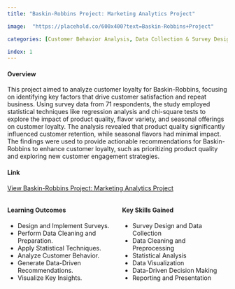 ```yaml
---
title: "Baskin-Robbins Project: Marketing Analytics Project"

image:  "https://placehold.co/600x400?text=Baskin-Robbins+Project"

categories: [Customer Behavior Analysis, Data Collection & Survey Design, Statistical Techniques & Validation, Visualization Exploration & Interpretation, Insights & Recommendations Based on Analytics, Segmentation & Comparative Analysis] 

index: 1 
---
```


#### **Overview**

This project aimed to analyze customer loyalty for Baskin-Robbins, focusing on identifying key factors that drive customer satisfaction and repeat business. Using survey data from 71 respondents, the study employed statistical techniques like regression analysis and chi-square tests to explore the impact of product quality, flavor variety, and seasonal offerings on customer loyalty. The analysis revealed that product quality significantly influenced customer retention, while seasonal flavors had minimal impact. The findings were used to provide actionable recommendations for Baskin-Robbins to enhance customer loyalty, such as prioritizing product quality and exploring new customer engagement strategies.

#### **Link**

[View Baskin-Robbins Project: Marketing Analytics Project](https://raw.githubusercontent.com/jonnydlt/6400/main/images/6500%20%20Baskin%20Robins%20Final%20Report.pdf)

::::: columns
::: {.column width="50%"}
#### **Learning Outcomes**

-   Design and Implement Surveys.\
-   Perform Data Cleaning and Preparation.\
-   Apply Statistical Techniques.\
-   Analyze Customer Behavior.\
-   Generate Data-Driven Recommendations.\
-   Visualize Key Insights.
:::

::: {.column width="50%"}
#### **Key Skills Gained**

-   Survey Design and Data Collection\
-   Data Cleaning and Preprocessing\
-   Statistical Analysis\
-   Data Visualization\
-   Data-Driven Decision Making\
-   Reporting and Presentation
:::
:::::
